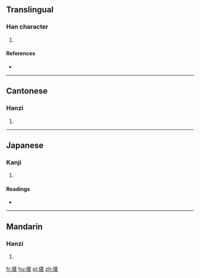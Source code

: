 ==Translingual==

===Han character===
{{Han char|rn=9|rad=人|as=09|sn=11|four=2421<sub>1</sub>|canj=人廿一女 (OTMV)|ids=⿰[[亻]][[甚]]}}

# {{defn|Han|sort=人09}}

====References====
* {{Han ref|kx=0111.060|dkj=00870|hdz=10186.140|uh=5061|ud=20577|bh=D44E|bd=54350}}

----

==Cantonese==

===Hanzi===
{{yue-hanzi|jyut=[[zaam6]]|y=jaam6}}

# {{defn|lang=yue|sort=人09}}

----

==Japanese==

===Kanji===
{{ja-kanji|grade=|rs=人09}}

# {{defn|lang=ja|sort=人09}}

====Readings====
* {{ja-readings|on=[[たん]] (tan), [[だ]] (da)|kun=[[そろってすすむ]] (sorottesusumu), [[ととのったさま]] (totonottasama)}}

----

==Mandarin==

===Hanzi===
{{cmn-hanzi|pin=[[zhàn]] ([[zhan4]])|wg=chan<sup>4</sup>}}

# {{defn|lang=cmn|sort=人09}}

[[fr:偡]]
[[hu:偡]]
[[pl:偡]]
[[zh:偡]]